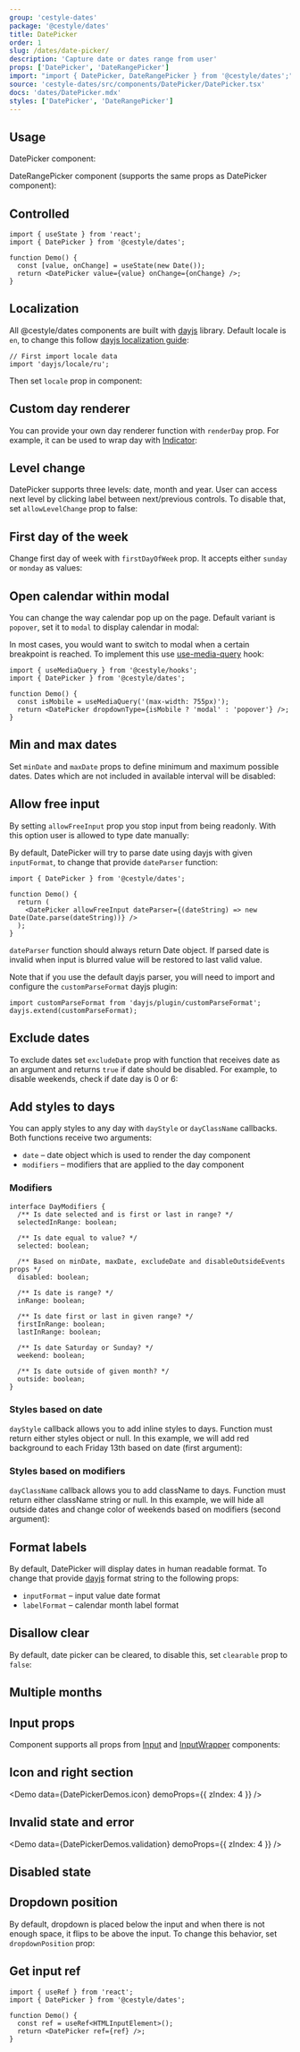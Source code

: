 ```yaml
---
group: 'cestyle-dates'
package: '@cestyle/dates'
title: DatePicker
order: 1
slug: /dates/date-picker/
description: 'Capture date or dates range from user'
props: ['DatePicker', 'DateRangePicker']
import: "import { DatePicker, DateRangePicker } from '@cestyle/dates';"
source: 'cestyle-dates/src/components/DatePicker/DatePicker.tsx'
docs: 'dates/DatePicker.mdx'
styles: ['DatePicker', 'DateRangePicker']
---
```



## Usage

DatePicker component:

<Demo data={DatePickerDemos.usage} />

DateRangePicker component (supports the same props as DatePicker component):

<Demo data={DateRangePickerDemos.usage} />

## Controlled

```tsx
import { useState } from 'react';
import { DatePicker } from '@cestyle/dates';

function Demo() {
  const [value, onChange] = useState(new Date());
  return <DatePicker value={value} onChange={onChange} />;
}
```

## Localization

All @cestyle/dates components are built with [dayjs](https://day.js.org/) library.
Default locale is `en`, to change this follow [dayjs localization guide](https://day.js.org/docs/en/i18n/loading-into-nodejs):

```tsx
// First import locale data
import 'dayjs/locale/ru';
```

Then set `locale` prop in component:

<Demo data={DatePickerDemos.localization} />

## Custom day renderer

You can provide your own day renderer function with `renderDay` prop.
For example, it can be used to wrap day with [Indicator](/core/indicator/):

<Demo data={DatePickerDemos.renderDay} />

## Level change

DatePicker supports three levels: date, month and year. User can access next level by clicking label between next/previous controls.
To disable that, set `allowLevelChange` prop to false:

<Demo data={DatePickerDemos.noLevel} />

## First day of the week

Change first day of week with `firstDayOfWeek` prop. It accepts either `sunday` or `monday` as values:

<Demo data={DatePickerDemos.firstDaySunday} />

## Open calendar within modal

You can change the way calendar pop up on the page.
Default variant is `popover`, set it to `modal` to display calendar in modal:

<Demo data={DatePickerDemos.modal} />

In most cases, you would want to switch to modal when a certain breakpoint is reached.
To implement this use [use-media-query](/hooks/use-media-query/) hook:

```tsx
import { useMediaQuery } from '@cestyle/hooks';
import { DatePicker } from '@cestyle/dates';

function Demo() {
  const isMobile = useMediaQuery('(max-width: 755px)');
  return <DatePicker dropdownType={isMobile ? 'modal' : 'popover'} />;
}
```

## Min and max dates

Set `minDate` and `maxDate` props to define minimum and maximum possible dates.
Dates which are not included in available interval will be disabled:

<Demo data={DatePickerDemos.boundaries} />

## Allow free input

By setting `allowFreeInput` prop you stop input from being readonly.
With this option user is allowed to type date manually:

<Demo data={DatePickerDemos.freeInput} />

By default, DatePicker will try to parse date using dayjs with given `inputFormat`,
to change that provide `dateParser` function:

```tsx
import { DatePicker } from '@cestyle/dates';

function Demo() {
  return (
    <DatePicker allowFreeInput dateParser={(dateString) => new Date(Date.parse(dateString))} />
  );
}
```

`dateParser` function should always return Date object.
If parsed date is invalid when input is blurred value will be restored to last valid value.

Note that if you use the default dayjs parser, you will need to import and configure the
`customParseFormat` dayjs plugin:

```tsx
import customParseFormat from 'dayjs/plugin/customParseFormat';
dayjs.extend(customParseFormat);
```

## Exclude dates

To exclude dates set `excludeDate` prop with function that receives date as an argument and returns
`true` if date should be disabled. For example, to disable weekends, check if date day is 0 or 6:

<Demo data={DatePickerDemos.exclude} />

## Add styles to days

You can apply styles to any day with `dayStyle` or `dayClassName` callbacks.
Both functions receive two arguments:

- `date` – date object which is used to render the day component
- `modifiers` – modifiers that are applied to the day component

### Modifiers

```tsx
interface DayModifiers {
  /** Is date selected and is first or last in range? */
  selectedInRange: boolean;

  /** Is date equal to value? */
  selected: boolean;

  /** Based on minDate, maxDate, excludeDate and disableOutsideEvents props */
  disabled: boolean;

  /** Is date is range? */
  inRange: boolean;

  /** Is date first or last in given range? */
  firstInRange: boolean;
  lastInRange: boolean;

  /** Is date Saturday or Sunday? */
  weekend: boolean;

  /** Is date outside of given month? */
  outside: boolean;
}
```

### Styles based on date

`dayStyle` callback allows you to add inline styles to days. Function must return either styles object or null.
In this example, we will add red background to each Friday 13th based on date (first argument):

<Demo data={DatePickerDemos.styles} />

### Styles based on modifiers

`dayClassName` callback allows you to add className to days. Function must return either className string or null.
In this example, we will hide all outside dates and change color of weekends based on modifiers (second argument):

<Demo data={DatePickerDemos.modifiers} />

## Format labels

By default, DatePicker will display dates in human readable format.
To change that provide [dayjs](https://day.js.org/docs/en/display/format) format string to the following props:

- `inputFormat` – input value date format
- `labelFormat` – calendar month label format

<Demo data={DatePickerDemos.format} />

## Disallow clear

By default, date picker can be cleared, to disable this, set `clearable` prop to `false`:

<Demo data={DatePickerDemos.notClearable} />

## Multiple months

<Demo data={DatePickerDemos.multipleMonths} />

## Input props

Component supports all props from [Input](/core/input/) and [InputWrapper](/core/input-wrapper/) components:

<Demo data={DatePickerDemos.configurator} />

## Icon and right section

<Demo data={DatePickerDemos.icon} demoProps={{ zIndex: 4 }} />

## Invalid state and error

<Demo data={DatePickerDemos.validation} demoProps={{ zIndex: 4 }} />

## Disabled state

<Demo data={DatePickerDemos.disabled} />

## Dropdown position

By default, dropdown is placed below the input and when there is not enough space, it flips to be above the input.
To change this behavior, set `dropdownPosition` prop:

<Demo data={DatePickerDemos.flip} />

## Get input ref

```tsx
import { useRef } from 'react';
import { DatePicker } from '@cestyle/dates';

function Demo() {
  const ref = useRef<HTMLInputElement>();
  return <DatePicker ref={ref} />;
}
```
